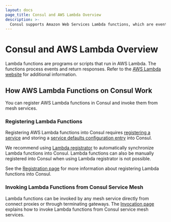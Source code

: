 ```yaml
---
layout: docs
page_title: Consul and AWS Lambda Overview
description: >-
  Consul supports Amazon Web Services Lambda functions, which are event-driven programs and scripts that return a response. Learn about Consul's requirements for registering and invoking AWS Lambda functions in your service mesh.
---
```


# Consul and AWS Lambda Overview

Lambda functions are programs or scripts that run in AWS Lambda. The functions process events and return responses. Refer to the [AWS Lambda website](https://aws.amazon.com/lambda/) for additional information.

## How AWS Lambda Functions on Consul Work

You can register AWS Lambda functions in Consul and invoke them from mesh services.
### Registering Lambda Functions

Registering AWS Lambda functions into Consul requires [registering a service](/docs/discovery/services)
and storing a [service defaults configuration entry](/docs/connect/config-entries/service-defaults)
into Consul.

We recommend using [Lambda registrator](https://github.com/hashicorp/terraform-aws-consul-lambda-registrator)
to automatically synchronize Lambda functions into Consul. Lambda functions can
also be manually registered into Consul when using Lambda registrator is not possible.

See the [Registration page](/docs/lambda/registration) for more information
about registering Lambda functions into Consul.

### Invoking Lambda Functions from Consul Service Mesh

Lambda functions can be invoked by any mesh service directly from connect proxies or
through terminating gateways. The [Invocation page](/docs/lambda/invocation)
explains how to invoke Lambda functions from Consul service mesh services.

